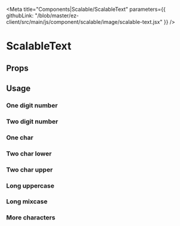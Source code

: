 


<Meta 
  title="Components|Scalable/ScalableText" 
  parameters={{
    githubLink: "/blob/master/ez-client/src/main/js/component/scalable/image/scalable-text.jsx"
  }}
/>

                 
<Anchor storyId="components-scalable-text-scalable-text--default-story" />


# ScalableText

## Props
 
<Props of={ScalableText} />

## Usage

### One digit number

<Preview>
  <Story
    decorators={[withKnobs, jsxDecorator]}
    name="zero"
    parameters={{
      className: "widget",
      info: "The text always fit the max size of the container"
    }}>
      <ScalableText text={0} />
  </Story>
</Preview>


### Two digit number

<Preview>
  <Story
    decorators={[withKnobs, jsxDecorator]}
    name="two-digit"
    parameters={{
      className: "widget",
      info: "The text always fit the max size of the container"
    }}
  >
    <ScalableText text="10" />
  </Story>
</Preview>

### One char

<Preview>
  <Story
    decorators={[withKnobs, jsxDecorator]}
    name="one-char"
    parameters={{
      className: "widget",
      info: "The text always fit the max size of the container"
    }}
  >
    <ScalableText text="a" />
  </Story>
</Preview>


### Two char lower

<Preview>
  <Story
    decorators={[withKnobs, jsxDecorator]}
    name="two-char-lower"
    parameters={{
      className: "widget",
      info: "The text always fit the max size of the container"
    }}
  >
    <ScalableText text="ok" />
  </Story>
</Preview>


### Two char upper

<Preview>
  <Story
    decorators={[withKnobs, jsxDecorator]}
    name="two-char-upper"
    parameters={{
      className: "widget",
      info: "The text always fit the max size of the container"
    }}
  >
    <ScalableText text="OK" />
  </Story>
</Preview>


### Long uppercase

<Preview>
  <Story
    decorators={[withKnobs, jsxDecorator]}
    name="long-uppercase"
    parameters={{
      className: "widget",
      info: "The text always fit the max size of the container"
    }}
  >
    <ScalableText text="SOME TEXT" />
  </Story>
</Preview>

### Long mixcase

<Preview>
  <Story
    decorators={[withKnobs, jsxDecorator]}
    name="long-mixcase"
    parameters={{
      className: "widget",
      info: "The text always fit the max size of the container"
    }}
  >
    <ScalableText text="A very LONG Text..." />
  </Story>
</Preview>


### More characters

<Preview>
  <Story
    decorators={[withKnobs, jsxDecorator]}
    name="more-char"
    parameters={{
      className: "widget",
      info: "The text always fit the max size of the container"
    }}
  >
    <ScalableText text="150k" />
  </Story>
</Preview>

